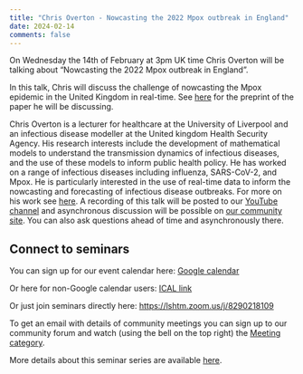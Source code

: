 ```yaml
---
title: "Chris Overton - Nowcasting the 2022 Mpox outbreak in England"
date: 2024-02-14
comments: false
---
```


On Wednesday the 14th of February at 3pm UK time Chris Overton will be talking about "Nowcasting the 2022 Mpox outbreak in England".

In this talk, Chris will discuss the challenge of nowcasting the Mpox epidemic in the United Kingdom in real-time. See [here](https://scholar.google.co.uk/citations?view_op=view_citation&hl=en&user=K-VCya0AAAAJ&sortby=pubdate&citation_for_view=K-VCya0AAAAJ:9ZlFYXVOiuMC) for the preprint of the paper he will be discussing.

Chris Overton is a lecturer for healthcare at the University of Liverpool and an infectious disease modeller at the United kingdom Health Security Agency. His research interests include the development of mathematical models to understand the transmission dynamics of infectious diseases, and the use of these models to inform public health policy. He has worked on a range of infectious diseases including influenza, SARS-CoV-2, and Mpox. He is particularly interested in the use of real-time data to inform the nowcasting and forecasting of infectious disease outbreaks. For more on his work see [here](https://scholar.google.co.uk/citations?view_op=list_works&hl=en&hl=en&user=K-VCya0AAAAJ&sortby=pubdate). 
A recording of this talk will be posted to our [YouTube channel](https://www.youtube.com/channel/UC9qvwwGTudtKnOE-sM1LooQ) and asynchronous discussion will be possible on [our community site](https://community.epinowcast.org/c/meetings/8). You can also ask questions ahead of time and asynchronously there.

## Connect to seminars

You can sign up for our event calendar here: [Google calendar ](https://calendar.google.com/calendar/u/0/r?cid=YTExM2I2ZjVkOTYxODA4ZjA5YjdhODA3ZTIwMzU1Mzk4ODY0Y2NhYjIzOWVkNjAyYzc5ZTkzYWM5OWY0YWQxM0Bncm91cC5jYWxlbmRhci5nb29nbGUuY29t)

Or here for non-Google calendar users: [ICAL link ](https://calendar.google.com/calendar/ical/a113b6f5d961808f09b7a807e20355398864ccab239ed602c79e93ac99f4ad13%40group.calendar.google.com/public/basic.ics)

Or just join seminars directly here: [https://lshtm.zoom.us/j/8290218109 ](https://lshtm.zoom.us/j/8290218109)

To get an email with details of community meetings you can sign up to our community forum and watch (using the bell on the top right) the [Meeting category](https://community.epinowcast.org/c/meetings/8).

More details about this seminar series are available [here](../../seminars.qmd).